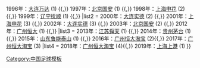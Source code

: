 {{Navbox
|basestyle = background:#DD0000;color:#FBEA0E;
|name  = 中国足球超霸杯冠军
|title = [[中国足协超级杯|<span style="color:#FBEA0E">中国足球超级杯冠军</span>]]
|list1 = 1995年：[[上海绿地申花足球俱乐部|上海申花]] (1) {{,}} 1996年：[[大连实德足球俱乐部|大连万达]] (1) {{,}} 1997年：[[北京中赫国安足球俱乐部|北京国安]] (1) {{,}} 1998年：[[上海绿地申花足球俱乐部|上海申花]] (2) {{,}} 1999年：[[辽宁宏运足球俱乐部|辽宁抚顺]] (1) {{,}} 
|list2 = 2000年：[[大连实德足球俱乐部|大连实德]] (2) {{,}} 2001年：[[上海绿地申花足球俱乐部|上海申花]] (3) {{,}} 2002年：[[大连实德足球俱乐部|大连实德]] (3) {{,}} 2003年：[[北京中赫国安足球俱乐部|北京国安]] (2) {{,}} 2012年：[[广州恒大淘宝足球俱乐部|广州恒大]] (1) {{,}} 
|list3 = 2013年：[[江苏苏宁足球俱乐部|江苏舜天]] (1) {{,}} 2014年：[[北京人和足球俱乐部|贵州茅台]] (1) {{,}} 2015年：[[山东鲁能泰山足球俱乐部|山东鲁能泰山]] (1) {{,}} 2016年：[[广州恒大淘宝足球俱乐部|广州恒大淘宝]] (2){{,}} 2017年：[[广州恒大淘宝足球俱乐部|广州恒大淘宝]] (3)
|list4 = 2018年：[[广州恒大淘宝足球俱乐部|广州恒大淘宝]] (4){{,}} 2019年：[[上海上港集团足球俱乐部|上海上港]] (1)
}}
<noinclude>
{{DEFAULTSORT:China football 2nd level league champions}}
[[Category:中国足球模板]]
</noinclude>